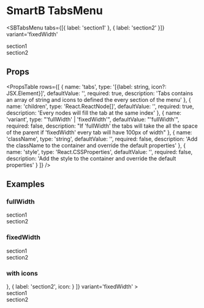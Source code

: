 
<Meta title='Overview|Layout/TabsMenu' />

# SmartB TabsMenu

<SBTabsMenu
  tabs={[{ label: 'section1' }, { label: 'section2' }]}
  variant='fixedWidth'
>
  <div style={{ width: '50px', height: '50px' }}>section1</div>
  <div style={{ width: '50px', height: '50px' }}>section2</div>
</SBTabsMenu>

## Props

<PropsTable
  rows={[
    {
      name: 'tabs',
      type: '[{label: string, icon?: JSX.Element}]',
      defaultValue: '',
      required: true,
      description:
        'Tabs contains an array of string and icons to defined the every section of the menu'
    },
    {
      name: 'children',
      type: 'React.ReactNode[]',
      defaultValue: '',
      required: true,
      description: 'Every nodes will fill the tab at the same index'
    },
    {
      name: 'variant',
      type: "'fullWidth' | 'fixedWidth'",
      defaultValue: "'fullWidth'",
      required: false,
      description:
        "If 'fullWidth' the tabs will take the all the space of the parent if 'fixedWidth' every tab will have 100px of width"
    },
    {
      name: 'className',
      type: 'string',
      defaultValue: '',
      required: false,
      description:
        'Add the className to the container and override the default properties'
    },
    {
      name: 'style',
      type: 'React.CSSProperties',
      defaultValue: '',
      required: false,
      description:
        'Add the style to the container and override the default properties'
    }
  ]}
/>

## Examples

### fullWidth

<Preview>
  <SBTabsMenu
    tabs={[{ label: 'section1' }, { label: 'section2' }]}
    variant='fullWidth'
  >
    <div style={{ width: '50px', height: '50px' }}>section1</div>
    <div style={{ width: '50px', height: '50px' }}>section2</div>
  </SBTabsMenu>
</Preview>

### fixedWidth

<Preview>
  <SBTabsMenu
    tabs={[{ label: 'section1' }, { label: 'section2' }]}
    variant='fixedWidth'
  >
    <div style={{ width: '50px', height: '50px' }}>section1</div>
    <div style={{ width: '50px', height: '50px' }}>section2</div>
  </SBTabsMenu>
</Preview>

### with icons

<Preview>
  <SBTabsMenu
    tabs={[
      { label: 'section1', icon: <AccountCircle /> },
      { label: 'section2', icon: <AccountCircle /> }
    ]}
    variant='fixedWidth'
  >
    <div style={{ width: '50px', height: '50px' }}>section1</div>
    <div style={{ width: '50px', height: '50px' }}>section2</div>
  </SBTabsMenu>
</Preview>
